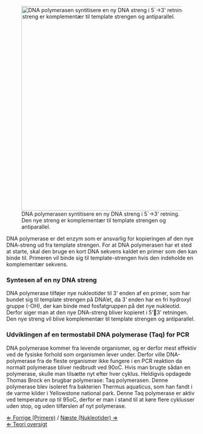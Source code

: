 [[File:PCR-process dk.jpg|right|x540px|frame|DNA polymerasen syntitisere en ny DNA streng i 5´->3'  retning. Den nye streng er komplementær til template strengen og antiparallel.]]

DNA polymerase er det enzym som er ansvarlig for kopieringen af den nye DNA-streng ud fra template strengen. For at DNA polymerasen har et sted at starte, skal den bruge en kort DNA sekvens kaldet en primer som den kan binde til. Primeren vil binde sig til template-strengen hvis den indeholde en komplementær sekvens.


===Syntesen af en ny DNA streng===
DNA polymerase tilføjer nye nukleotider til 3’ enden af en primer, som har bundet sig til template strengen på DNA’et, da 3’ enden har en fri hydroxyl gruppe (-OH), der kan binde med fosfatgruppen på det nye nukleotid. Derfor siger man at den nye DNA-streng bliver kopieret i 5’3’ retningen. Den nye streng vil blive komplementær til template strengen og antiparallel.


===Udviklingen af en termostabil DNA polymerase (Taq) for PCR===
DNA polymerase kommer fra levende organismer, og er derfor mest effektiv ved de fysiske forhold som organismen lever under. Derfor ville DNA-polymerase fra de fleste organismer ikke fungere i en PCR reaktion da normalt polymerase bliver nedbrudt ved 90oC. Hvis man brugte sådan en polymerase, skulle man tilsætte nyt efter hver cyklus. Heldigvis opdagede Thomas Brock en brugbar polymerase: Taq polymerasen. Denne polymerase blev isoleret fra bakterien Thermus aquaticus, som han fandt i de varme kilder i Yellowstone national park. Denne Taq polymerase er aktiv ved temperature op til 95oC, derfor er man i stand til at køre flere cyklusser uden stop, og uden tilførslen af nyt polymerase.


[[Primere_Bio-Kemi|&lArr; Forrige (Primere)]] / [[Nukleotider_Bio-Kemi| Næste (Nukleotider) &rArr;]] <br>
[[Bio-Kemi |&lArr; Teori oversigt ]]